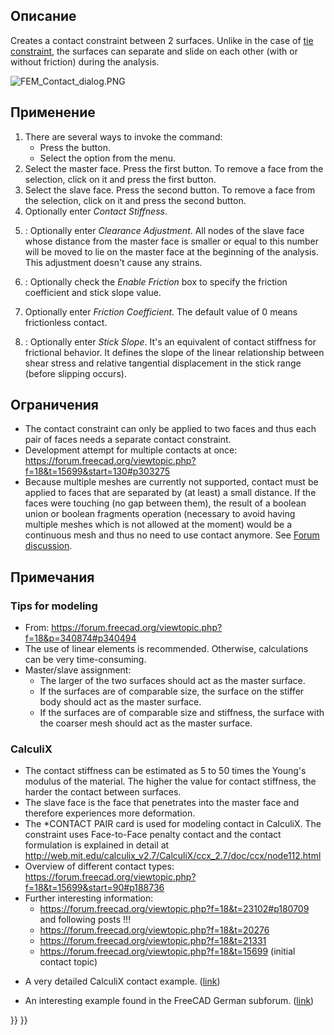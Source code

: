 <languages/>

{{Docnav/ru
|[[FEM_ConstraintDisplacement/ru|Ограничение перемещения]]
|[[FEM_ConstraintTie/ru|Constraint tie]]
|[[FEM_Workbench/ru|FEM]]
|IconL=FEM_ConstraintDisplacement.svg
|IconR=FEM_ConstraintTie.svg
|IconC=Workbench_FEM.svg
}}

<div class="mw-translate-fuzzy">
{{GuiCommand/ru|Name=FEM ConstraintContact|Name/ru=FEM ConstraintContact|MenuLocation=FEM → Constraint contact||Workbenches=[[FEM_Workbench/ru|FEM]]|Shortcut=|SeeAlso=[[FEM_tutorial/ru|FEM tutorial]]}}
</div>

<span id="Description"></span>
==Описание==

Creates a contact constraint between 2 surfaces. Unlike in the case of [[FEM_ConstraintTie|tie constraint]], the surfaces can separate and slide on each other (with or without friction) during the analysis.

[[File:FEM_Contact_dialog.PNG]]
{{Caption|The FEM contact task panel}}

<span id="Usage"></span>
==Применение==

# There are several ways to invoke the command:
#* Press the {{Button|[[Image:FEM_ConstraintContact.svg|16px]] [[FEM_ConstraintContact|Contact constraint]]}} button.
#* Select the {{MenuCommand|Model → Mechanical boundary conditions and loads → [[Image:FEM_ConstraintContact.svg|16px]] Contact constraint}} option from the menu.
# Select the master face. Press the first {{Button|Add}} button. To remove a face from the selection, click on it and press the first {{Button|Remove}} button.
# Select the slave face. Press the second {{Button|Add}} button. To remove a face from the selection, click on it and press the second {{Button|Remove}} button.
# Optionally enter ''Contact Stiffness''.
# {{Version|1.0}}: Optionally enter ''Clearance Adjustment''. All nodes of the slave face whose distance from the master face is smaller or equal to this number will be moved to lie on the master face at the beginning of the analysis. This adjustment doesn't cause any strains.
# {{Version|1.0}}: Optionally check the ''Enable Friction'' box to specify the friction coefficient and stick slope value.
# Optionally enter ''Friction Coefficient''. The default value of 0 means frictionless contact.
# {{Version|1.0}}: Optionally enter ''Stick Slope''. It's an equivalent of contact stiffness for frictional behavior. It defines the slope of the linear relationship between shear stress and relative tangential displacement in the stick range (before slipping occurs).

<span id="Limitations"></span>
==Ограничения==

* The contact constraint can only be applied to two faces and thus each pair of faces needs a separate contact constraint.
* Development attempt for multiple contacts at once: https://forum.freecad.org/viewtopic.php?f=18&t=15699&start=130#p303275
* Because multiple meshes are currently not supported, contact must be applied to faces that are separated by (at least) a small distance. If the faces were touching (no gap between them), the result of a boolean union or boolean fragments operation (necessary to avoid having multiple meshes which is not allowed at the moment) would be a continuous mesh and thus no need to use contact anymore. See [https://forum.freecad.org/viewtopic.php?f=18&t=62307 Forum discussion].

<span id="Notes"></span>
==Примечания==

=== Tips for modeling ===

* From: https://forum.freecad.org/viewtopic.php?f=18&p=340874#p340494
* The use of linear elements is recommended. Otherwise, calculations can be very time-consuming.
* Master/slave assignment:
** The larger of the two surfaces should act as the master surface.
** If the surfaces are of comparable size, the surface on the stiffer body should act as the master surface.
** If the surfaces are of comparable size and stiffness, the surface with the coarser mesh should act as the master surface.

=== CalculiX ===

* The contact stiffness can be estimated as 5 to 50 times the Young's modulus of the material. The higher the value for contact stiffness, the harder the contact between surfaces.
* The slave face is the face that penetrates into the master face and therefore experiences more deformation.
* The *CONTACT PAIR card is used for modeling contact in CalculiX. The constraint uses Face-to-Face penalty contact and the contact formulation is explained in detail at http://web.mit.edu/calculix_v2.7/CalculiX/ccx_2.7/doc/ccx/node112.html
* Overview of different contact types: https://forum.freecad.org/viewtopic.php?f=18&t=15699&start=90#p188736
* Further interesting information:
** https://forum.freecad.org/viewtopic.php?f=18&t=23102#p180709 and following posts !!!
** https://forum.freecad.org/viewtopic.php?f=18&t=20276
** https://forum.freecad.org/viewtopic.php?f=18&t=21331
** https://forum.freecad.org/viewtopic.php?f=18&t=15699 (initial contact topic)

* A very detailed CalculiX contact example. ([http://dip28p.web.fc2.com/calculix/netgen2calculix/index.html link])

* An interesting example found in the FreeCAD German subforum. ([https://forum.freecad.org/viewtopic.php?f=13&t=39663&start=10#p337254 link]) 


{{Docnav/ru
|[[FEM_ConstraintDisplacement/ru|Ограничение перемещения]]
|[[FEM_ConstraintTie/ru|Constraint tie]]
|[[FEM_Workbench/ru|FEM]]
|IconL=FEM_ConstraintDisplacement.svg
|IconR=FEM_ConstraintTie.svg
|IconC=Workbench_FEM.svg
}}

{{FEM Tools navi{{#translation:}}}}
{{Userdocnavi{{#translation:}}}}
